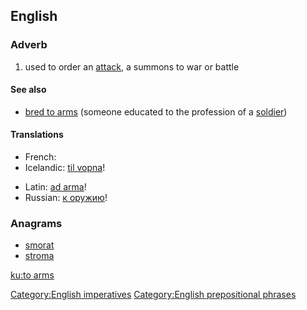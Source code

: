 ==English==

===Adverb===
{{en-adv|head=[[to]] [[arm]]s|-}}

# used to order an [[attack]], a summons to war or battle

====See also====
* [[bred to arms]] (someone educated to the profession of a [[soldier]])

====Translations====
{{trans-top|to arms}}
* French: {{t|fr|aux armes}}
* Icelandic: [[til vopna]]!
{{trans-mid}}
* Latin: [[ad arma]]!
* Russian: [[к оружию]]!
{{trans-bottom}}

===Anagrams===
* [[smorat#English|smorat]]
* [[stroma#English|stroma]]

[[Category:English imperatives]]
[[Category:English prepositional phrases]]

[[ku:to arms]]